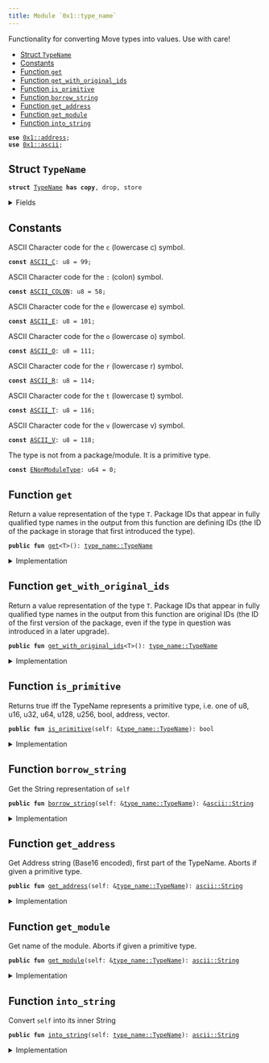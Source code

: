 ```yaml
---
title: Module `0x1::type_name`
---
```


Functionality for converting Move types into values. Use with care!


-  [Struct `TypeName`](#0x1_type_name_TypeName)
-  [Constants](#@Constants_0)
-  [Function `get`](#0x1_type_name_get)
-  [Function `get_with_original_ids`](#0x1_type_name_get_with_original_ids)
-  [Function `is_primitive`](#0x1_type_name_is_primitive)
-  [Function `borrow_string`](#0x1_type_name_borrow_string)
-  [Function `get_address`](#0x1_type_name_get_address)
-  [Function `get_module`](#0x1_type_name_get_module)
-  [Function `into_string`](#0x1_type_name_into_string)


<pre><code><b>use</b> <a href="../move-stdlib/address.md#0x1_address">0x1::address</a>;
<b>use</b> <a href="../move-stdlib/ascii.md#0x1_ascii">0x1::ascii</a>;
</code></pre>



<Link id="0x1_type_name_TypeName"></Link>

## Struct `TypeName`



<pre><code><b>struct</b> <a href="../move-stdlib/type_name.md#0x1_type_name_TypeName">TypeName</a> <b>has</b> <b>copy</b>, drop, store
</code></pre>



<details>
<summary>Fields</summary>


<dl>
<dt>
<code>name: <a href="../move-stdlib/ascii.md#0x1_ascii_String">ascii::String</a></code>
</dt>
<dd>
 String representation of the type. All types are represented
 using their source syntax:
 "u8", "u64", "bool", "address", "vector", and so on for primitive types.
 Struct types are represented as fully qualified type names; e.g.
 <code>00000000000000000000000000000001::string::String</code> or
 <code>0000000000000000000000000000000a::module_name1::type_name1&lt;0000000000000000000000000000000a::module_name2::type_name2&lt;u64&gt;&gt;</code>
 Addresses are hex-encoded lowercase values of length ADDRESS_LENGTH (16, 20, or 32 depending on the Move platform)
</dd>
</dl>


</details>

<Link id="@Constants_0"></Link>

## Constants


<Link id="0x1_type_name_ASCII_C"></Link>

ASCII Character code for the <code>c</code> (lowercase c) symbol.


<pre><code><b>const</b> <a href="../move-stdlib/type_name.md#0x1_type_name_ASCII_C">ASCII_C</a>: u8 = 99;
</code></pre>



<Link id="0x1_type_name_ASCII_COLON"></Link>

ASCII Character code for the <code>:</code> (colon) symbol.


<pre><code><b>const</b> <a href="../move-stdlib/type_name.md#0x1_type_name_ASCII_COLON">ASCII_COLON</a>: u8 = 58;
</code></pre>



<Link id="0x1_type_name_ASCII_E"></Link>

ASCII Character code for the <code>e</code> (lowercase e) symbol.


<pre><code><b>const</b> <a href="../move-stdlib/type_name.md#0x1_type_name_ASCII_E">ASCII_E</a>: u8 = 101;
</code></pre>



<Link id="0x1_type_name_ASCII_O"></Link>

ASCII Character code for the <code>o</code> (lowercase o) symbol.


<pre><code><b>const</b> <a href="../move-stdlib/type_name.md#0x1_type_name_ASCII_O">ASCII_O</a>: u8 = 111;
</code></pre>



<Link id="0x1_type_name_ASCII_R"></Link>

ASCII Character code for the <code>r</code> (lowercase r) symbol.


<pre><code><b>const</b> <a href="../move-stdlib/type_name.md#0x1_type_name_ASCII_R">ASCII_R</a>: u8 = 114;
</code></pre>



<Link id="0x1_type_name_ASCII_T"></Link>

ASCII Character code for the <code>t</code> (lowercase t) symbol.


<pre><code><b>const</b> <a href="../move-stdlib/type_name.md#0x1_type_name_ASCII_T">ASCII_T</a>: u8 = 116;
</code></pre>



<Link id="0x1_type_name_ASCII_V"></Link>

ASCII Character code for the <code>v</code> (lowercase v) symbol.


<pre><code><b>const</b> <a href="../move-stdlib/type_name.md#0x1_type_name_ASCII_V">ASCII_V</a>: u8 = 118;
</code></pre>



<Link id="0x1_type_name_ENonModuleType"></Link>

The type is not from a package/module. It is a primitive type.


<pre><code><b>const</b> <a href="../move-stdlib/type_name.md#0x1_type_name_ENonModuleType">ENonModuleType</a>: u64 = 0;
</code></pre>



<Link id="0x1_type_name_get"></Link>

## Function `get`

Return a value representation of the type <code>T</code>.  Package IDs
that appear in fully qualified type names in the output from
this function are defining IDs (the ID of the package in
storage that first introduced the type).


<pre><code><b>public</b> <b>fun</b> <a href="../move-stdlib/type_name.md#0x1_type_name_get">get</a>&lt;T&gt;(): <a href="../move-stdlib/type_name.md#0x1_type_name_TypeName">type_name::TypeName</a>
</code></pre>



<details>
<summary>Implementation</summary>


<pre><code><b>public</b> <b>native</b> <b>fun</b> <a href="../move-stdlib/type_name.md#0x1_type_name_get">get</a>&lt;T&gt;(): <a href="../move-stdlib/type_name.md#0x1_type_name_TypeName">TypeName</a>;
</code></pre>



</details>

<Link id="0x1_type_name_get_with_original_ids"></Link>

## Function `get_with_original_ids`

Return a value representation of the type <code>T</code>.  Package IDs
that appear in fully qualified type names in the output from
this function are original IDs (the ID of the first version of
the package, even if the type in question was introduced in a
later upgrade).


<pre><code><b>public</b> <b>fun</b> <a href="../move-stdlib/type_name.md#0x1_type_name_get_with_original_ids">get_with_original_ids</a>&lt;T&gt;(): <a href="../move-stdlib/type_name.md#0x1_type_name_TypeName">type_name::TypeName</a>
</code></pre>



<details>
<summary>Implementation</summary>


<pre><code><b>public</b> <b>native</b> <b>fun</b> <a href="../move-stdlib/type_name.md#0x1_type_name_get_with_original_ids">get_with_original_ids</a>&lt;T&gt;(): <a href="../move-stdlib/type_name.md#0x1_type_name_TypeName">TypeName</a>;
</code></pre>



</details>

<Link id="0x1_type_name_is_primitive"></Link>

## Function `is_primitive`

Returns true iff the TypeName represents a primitive type, i.e. one of
u8, u16, u32, u64, u128, u256, bool, address, vector.


<pre><code><b>public</b> <b>fun</b> <a href="../move-stdlib/type_name.md#0x1_type_name_is_primitive">is_primitive</a>(self: &<a href="../move-stdlib/type_name.md#0x1_type_name_TypeName">type_name::TypeName</a>): bool
</code></pre>



<details>
<summary>Implementation</summary>


<pre><code><b>public</b> <b>fun</b> <a href="../move-stdlib/type_name.md#0x1_type_name_is_primitive">is_primitive</a>(self: &<a href="../move-stdlib/type_name.md#0x1_type_name_TypeName">TypeName</a>): bool {
    <b>let</b> bytes = self.name.as_bytes();
    bytes == &b"bool" ||
    bytes == &b"u8" ||
    bytes == &b"u16" ||
    bytes == &b"u32" ||
    bytes == &b"u64" ||
    bytes == &b"u128" ||
    bytes == &b"u256" ||
    bytes == &b"<b>address</b>" ||
    (bytes.length() &gt;= 6 &&
     bytes[0] == <a href="../move-stdlib/type_name.md#0x1_type_name_ASCII_V">ASCII_V</a> &&
     bytes[1] == <a href="../move-stdlib/type_name.md#0x1_type_name_ASCII_E">ASCII_E</a> &&
     bytes[2] == <a href="../move-stdlib/type_name.md#0x1_type_name_ASCII_C">ASCII_C</a> &&
     bytes[3] == <a href="../move-stdlib/type_name.md#0x1_type_name_ASCII_T">ASCII_T</a> &&
     bytes[4] == <a href="../move-stdlib/type_name.md#0x1_type_name_ASCII_O">ASCII_O</a> &&
     bytes[5] == <a href="../move-stdlib/type_name.md#0x1_type_name_ASCII_R">ASCII_R</a>)

}
</code></pre>



</details>

<Link id="0x1_type_name_borrow_string"></Link>

## Function `borrow_string`

Get the String representation of <code>self</code>


<pre><code><b>public</b> <b>fun</b> <a href="../move-stdlib/type_name.md#0x1_type_name_borrow_string">borrow_string</a>(self: &<a href="../move-stdlib/type_name.md#0x1_type_name_TypeName">type_name::TypeName</a>): &<a href="../move-stdlib/ascii.md#0x1_ascii_String">ascii::String</a>
</code></pre>



<details>
<summary>Implementation</summary>


<pre><code><b>public</b> <b>fun</b> <a href="../move-stdlib/type_name.md#0x1_type_name_borrow_string">borrow_string</a>(self: &<a href="../move-stdlib/type_name.md#0x1_type_name_TypeName">TypeName</a>): &String {
    &self.name
}
</code></pre>



</details>

<Link id="0x1_type_name_get_address"></Link>

## Function `get_address`

Get Address string (Base16 encoded), first part of the TypeName.
Aborts if given a primitive type.


<pre><code><b>public</b> <b>fun</b> <a href="../move-stdlib/type_name.md#0x1_type_name_get_address">get_address</a>(self: &<a href="../move-stdlib/type_name.md#0x1_type_name_TypeName">type_name::TypeName</a>): <a href="../move-stdlib/ascii.md#0x1_ascii_String">ascii::String</a>
</code></pre>



<details>
<summary>Implementation</summary>


<pre><code><b>public</b> <b>fun</b> <a href="../move-stdlib/type_name.md#0x1_type_name_get_address">get_address</a>(self: &<a href="../move-stdlib/type_name.md#0x1_type_name_TypeName">TypeName</a>): String {
    <b>assert</b>!(!self.<a href="../move-stdlib/type_name.md#0x1_type_name_is_primitive">is_primitive</a>(), <a href="../move-stdlib/type_name.md#0x1_type_name_ENonModuleType">ENonModuleType</a>);

    // Base16 (<a href="../move-stdlib/string.md#0x1_string">string</a>) representation of an <b>address</b> <b>has</b> 2 symbols per byte.
    <b>let</b> len = <a href="../move-stdlib/address.md#0x1_address_length">address::length</a>() * 2;
    <b>let</b> str_bytes = self.name.as_bytes();
    <b>let</b> <b>mut</b> addr_bytes = <a href="../move-stdlib/vector.md#0x1_vector">vector</a>[];
    <b>let</b> <b>mut</b> i = 0;

    // Read `len` bytes from the type name and push them <b>to</b> addr_bytes.
    <b>while</b> (i &lt; len) {
        addr_bytes.push_back(str_bytes[i]);
        i = i + 1;
    };

    <a href="../move-stdlib/ascii.md#0x1_ascii_string">ascii::string</a>(addr_bytes)
}
</code></pre>



</details>

<Link id="0x1_type_name_get_module"></Link>

## Function `get_module`

Get name of the module.
Aborts if given a primitive type.


<pre><code><b>public</b> <b>fun</b> <a href="../move-stdlib/type_name.md#0x1_type_name_get_module">get_module</a>(self: &<a href="../move-stdlib/type_name.md#0x1_type_name_TypeName">type_name::TypeName</a>): <a href="../move-stdlib/ascii.md#0x1_ascii_String">ascii::String</a>
</code></pre>



<details>
<summary>Implementation</summary>


<pre><code><b>public</b> <b>fun</b> <a href="../move-stdlib/type_name.md#0x1_type_name_get_module">get_module</a>(self: &<a href="../move-stdlib/type_name.md#0x1_type_name_TypeName">TypeName</a>): String {
    <b>assert</b>!(!self.<a href="../move-stdlib/type_name.md#0x1_type_name_is_primitive">is_primitive</a>(), <a href="../move-stdlib/type_name.md#0x1_type_name_ENonModuleType">ENonModuleType</a>);

    // Starts after <b>address</b> and a double colon: `&lt;addr <b>as</b> HEX&gt;::`
    <b>let</b> <b>mut</b> i = <a href="../move-stdlib/address.md#0x1_address_length">address::length</a>() * 2 + 2;
    <b>let</b> str_bytes = self.name.as_bytes();
    <b>let</b> <b>mut</b> module_name = <a href="../move-stdlib/vector.md#0x1_vector">vector</a>[];

    <b>loop</b> {
        <b>let</b> char = &str_bytes[i];
        <b>if</b> (char != &<a href="../move-stdlib/type_name.md#0x1_type_name_ASCII_COLON">ASCII_COLON</a>) {
            module_name.push_back(*char);
            i = i + 1;
        } <b>else</b> {
            <b>break</b>
        }
    };

    <a href="../move-stdlib/ascii.md#0x1_ascii_string">ascii::string</a>(module_name)
}
</code></pre>



</details>

<Link id="0x1_type_name_into_string"></Link>

## Function `into_string`

Convert <code>self</code> into its inner String


<pre><code><b>public</b> <b>fun</b> <a href="../move-stdlib/type_name.md#0x1_type_name_into_string">into_string</a>(self: <a href="../move-stdlib/type_name.md#0x1_type_name_TypeName">type_name::TypeName</a>): <a href="../move-stdlib/ascii.md#0x1_ascii_String">ascii::String</a>
</code></pre>



<details>
<summary>Implementation</summary>


<pre><code><b>public</b> <b>fun</b> <a href="../move-stdlib/type_name.md#0x1_type_name_into_string">into_string</a>(self: <a href="../move-stdlib/type_name.md#0x1_type_name_TypeName">TypeName</a>): String {
    self.name
}
</code></pre>



</details>
